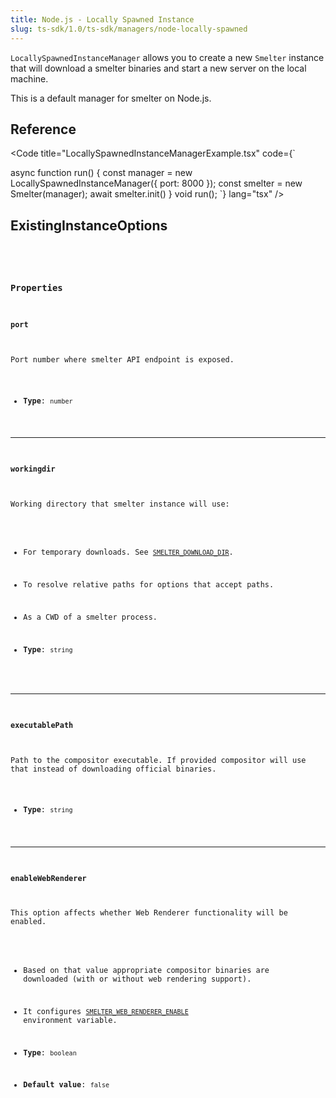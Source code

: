 ```yaml
---
title: Node.js - Locally Spawned Instance
slug: ts-sdk/1.0/ts-sdk/managers/node-locally-spawned
---
```



`LocallySpawnedInstanceManager` allows you to create a new `Smelter` instance that will
download a smelter binaries and start a new server on the local machine.

This is a default manager for smelter on Node.js.

## Reference

<Code
  title="LocallySpawnedInstanceManagerExample.tsx"
  code={`

async function run() {
const manager = new LocallySpawnedInstanceManager({
port: 8000
});
const smelter = new Smelter(manager);
await smelter.init()
}
void run();
`}
  lang="tsx"
/>

## ExistingInstanceOptions

<CollapsibleDetails summaryTitle="Type definitions" open>
  <Code
    code={`
type LocallySpawnedInstanceOptions = {
  port: number;
  workingdir?: string;
  executablePath?: string;
  enableWebRenderer?: boolean;
};
`}
    lang="tsx"
  />
</CollapsibleDetails>

### Properties

#### port

Port number where smelter API endpoint is exposed.

* **Type**: `number`

***

#### workingdir

Working directory that smelter instance will use:

* For temporary downloads. See [`SMELTER_DOWNLOAD_DIR`](/ts-sdk/1.0/deployment/configuration#smelter_download_dir).

* To resolve relative paths for options that accept paths.

* As a CWD of a smelter process.

* **Type**: `string`

***

#### executablePath

Path to the compositor executable. If provided compositor will use that instead of downloading official binaries.

* **Type**: `string`

***

#### enableWebRenderer

This option affects whether Web Renderer functionality will be enabled.

* Based on that value appropriate compositor binaries are downloaded (with or without web rendering support).

* It configures [`SMELTER_WEB_RENDERER_ENABLE`](/ts-sdk/1.0/deployment/configuration#smelter_web_renderer_enable) environment variable.

* **Type**: `boolean`

* **Default value**: `false`
